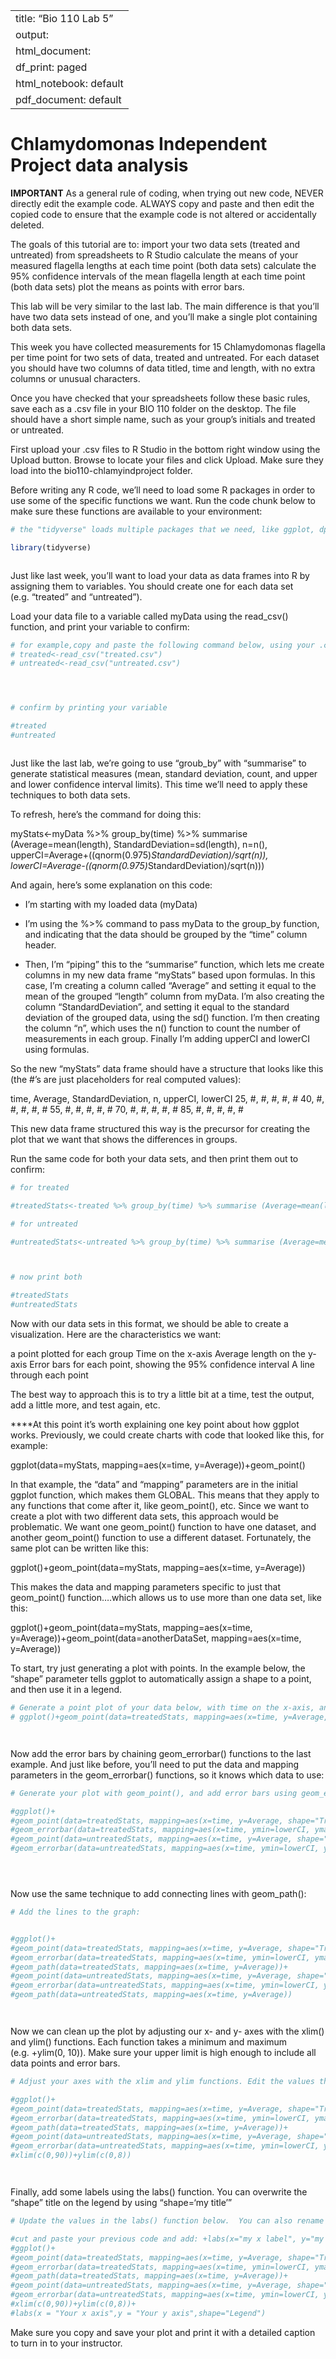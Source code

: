 
---
title: "Bio 110 Lab 5"
output:
html_document:
df_print: paged
html_notebook: default
pdf_document: default
---


# Chlamydomonas Independent Project data analysis

**IMPORTANT** As a general rule of coding, when trying out new code, NEVER directly edit the example code.  ALWAYS copy and paste and then edit the copied code to ensure that the example code is not altered or accidentally deleted.




The goals of this tutorial are to:
import your two data sets (treated and untreated) from spreadsheets to R Studio
calculate the means of your measured flagella lengths at each time point (both data sets)
calculate the 95% confidence intervals of the mean flagella length at each time point (both data sets)
plot the means as points with error bars.

This lab will be very similar to the last lab. The main difference is that you'll have two data sets instead of one, and you'll make a single plot containing both data sets.



This week you have collected measurements for 15 Chlamydomonas flagella per time point for two sets of data, treated and untreated.
For each dataset you should have two columns of data titled, time and length, with no extra columns or unusual characters.

Once you have checked that your spreadsheets follow these basic rules, save each as a .csv file in your BIO 110 folder on the desktop. The file should have a short simple name, such as your group's initials and treated or untreated.

First upload your .csv files to R Studio in the bottom right window using the Upload button.  Browse to locate your files and click Upload.  Make sure they load into the bio110-chlamyindproject folder.

Before writing any R code, we'll need to load some R packages in order to use some of the specific functions we want.  Run the code chunk below to make sure these functions are available to your environment:

```r

# the "tidyverse" loads multiple packages that we need, like ggplot, dplyr, and readr

library(tidyverse)



```


Just like last week, you'll want to load your data as data frames into R by assigning them to variables. You should create one for each data set (e.g. "treated" and "untreated").

Load your data file to a variable called myData using the read_csv() function, and print your variable to confirm:

```r
# for example,copy and paste the following command below, using your .csv file name in "":
# treated<-read_csv("treated.csv")
# untreated<-read_csv("untreated.csv")




# confirm by printing your variable

#treated
#untreated



```


Just like the last lab, we're going to use "groub_by" with "summarise" to generate statistical measures (mean, standard deviation, count, and upper and lower confidence interval limits). This time we'll need to apply these techniques to both data sets.

To refresh, here's the command for doing this:

myStats<-myData %>% group_by(time) %>% summarise (Average=mean(length), StandardDeviation=sd(length), n=n(), upperCI=Average+((qnorm(0.975)*StandardDeviation)/sqrt(n)), lowerCI=Average-((qnorm(0.975)*StandardDeviation)/sqrt(n)))

And again, here's some explanation on this code:

* I'm starting with my loaded data (myData)

* I'm using the %>% command to pass myData to the group_by function, and indicating that the data should be grouped by the "time" column header.

* Then, I'm "piping" this to the "summarise" function, which lets me create columns in my new data frame "myStats" based upon formulas. In this case, I'm creating a column called "Average" and setting it equal to the mean of the grouped "length" column from myData. I'm also creating the column "StandardDeviation", and setting it equal to the standard deviation of the grouped data, using the sd() function. I'm then creating the column "n", which uses the n() function to count the number of measurements in each group. Finally I'm adding upperCI and lowerCI using formulas.

So the new "myStats" data frame should have a structure that looks like this (the #'s are just placeholders for real computed values):

time, Average, StandardDeviation, n, upperCI, lowerCI
25, #, #, #, #, #
40, #, #, #, #, #
55, #, #, #, #, #
70, #, #, #, #, #
85, #, #, #, #, #

This new data frame structured this way is the precursor for creating the plot that we want that shows the differences in groups.


Run the same code for both your data sets, and then print them out to confirm:

```r

# for treated

#treatedStats<-treated %>% group_by(time) %>% summarise (Average=mean(length), StandardDeviation=sd(length), n=n(), upperCI=Average+((qnorm(0.975)*StandardDeviation)/sqrt(n)), lowerCI=Average-((qnorm(0.975)*StandardDeviation)/sqrt(n)))

# for untreated

#untreatedStats<-untreated %>% group_by(time) %>% summarise (Average=mean(length), StandardDeviation=sd(length), n=n(), upperCI=Average+((qnorm(0.975)*StandardDeviation)/sqrt(n)), lowerCI=Average-((qnorm(0.975)*StandardDeviation)/sqrt(n)))



# now print both

#treatedStats
#untreatedStats


```



Now with our data sets in this format, we should be able to create a visualization. Here are the characteristics we want:

a point plotted for each group
Time on the x-axis
Average length on the y-axis
Error bars for each point, showing the 95% confidence interval
A line through each point

The best way to approach this is to try a little bit at a time, test the output, add a little more, and test again, etc.

****At this point it's worth explaining one key point about how ggplot works. Previously, we could create charts with code that looked like this, for example:

ggplot(data=myStats, mapping=aes(x=time, y=Average))+geom_point()

In that example, the "data" and "mapping" parameters are in the initial ggplot function, which makes them GLOBAL. This means that they apply to any functions that come after it, like geom_point(), etc. Since we want to create a plot with two different data sets, this approach would be problematic. We want one geom_point() function to have one dataset, and another geom_point() function to use a different dataset. Fortunately, the same plot can be written like this:

ggplot()+geom_point(data=myStats, mapping=aes(x=time, y=Average))

This makes the data and mapping parameters specific to just that geom_point() function....which allows us to use more than one data set, like this:

ggplot()+geom_point(data=myStats, mapping=aes(x=time, y=Average))+geom_point(data=anotherDataSet, mapping=aes(x=time, y=Average))



To start, try just generating a plot with points. In the example below, the "shape" parameter tells ggplot to automatically assign a shape to a point, and then use it in a legend.


```r

# Generate a point plot of your data below, with time on the x-axis, and average on the y-axis, using geom_point()
# ggplot()+geom_point(data=treatedStats, mapping=aes(x=time, y=Average, shape="Label 1"), size=5)+geom_point(data=untreatedStats, mapping=aes(x=time, y=Average, shape="Label 2"), size=5)




```


Now add the error bars by chaining geom_errorbar() functions to the last example. And just like before, you'll need to put the data and mapping parameters in the geom_errorbar() functions, so it knows which data to use:

```r

# Generate your plot with geom_point(), and add error bars using geom_errorbar()

#ggplot()+
#geom_point(data=treatedStats, mapping=aes(x=time, y=Average, shape="Treated"), size=5)+
#geom_errorbar(data=treatedStats, mapping=aes(x=time, ymin=lowerCI, ymax=upperCI), width=5)+
#geom_point(data=untreatedStats, mapping=aes(x=time, y=Average, shape="Untreated"), size=5)+
#geom_errorbar(data=untreatedStats, mapping=aes(x=time, ymin=lowerCI, ymax=upperCI), width=5)





```


Now use the same technique to add connecting lines with geom_path():


```r

# Add the lines to the graph:


#ggplot()+
#geom_point(data=treatedStats, mapping=aes(x=time, y=Average, shape="Treated"), size=5)+
#geom_errorbar(data=treatedStats, mapping=aes(x=time, ymin=lowerCI, ymax=upperCI), width=5)+
#geom_path(data=treatedStats, mapping=aes(x=time, y=Average))+
#geom_point(data=untreatedStats, mapping=aes(x=time, y=Average, shape="Untreated"),   size=5)+
#geom_errorbar(data=untreatedStats, mapping=aes(x=time, ymin=lowerCI, ymax=upperCI), width=5)+
#geom_path(data=untreatedStats, mapping=aes(x=time, y=Average))




```




Now we can clean up the plot by adjusting our x- and y- axes with the xlim() and ylim() functions. Each function takes a minimum and maximum (e.g. +ylim(0, 10)).  Make sure your upper limit is high enough to include all data points and error bars.

```r

# Adjust your axes with the xlim and ylim functions. Edit the values those functions below to improve your plot.

#ggplot()+
#geom_point(data=treatedStats, mapping=aes(x=time, y=Average, shape="Treated"), size=5)+
#geom_errorbar(data=treatedStats, mapping=aes(x=time, ymin=lowerCI, ymax=upperCI), width=5)+
#geom_path(data=treatedStats, mapping=aes(x=time, y=Average))+
#geom_point(data=untreatedStats, mapping=aes(x=time, y=Average, shape="Untreated"),   size=5)+
#geom_errorbar(data=untreatedStats, mapping=aes(x=time, ymin=lowerCI, ymax=upperCI), width=5)+geom_path(data=untreatedStats, mapping=aes(x=time, y=Average))+
#xlim(c(0,90))+ylim(c(0,8))




```


Finally, add some labels using the labs() function. You can overwrite the "shape" title on the legend by using "shape='my title'"

```r

# Update the values in the labs() function below.  You can also rename "Treated" and "Untreated" labels after shape=.

#cut and paste your previous code and add: +labs(x="my x label", y="my y axis label") filling in the appropriate labels for your axes
#ggplot()+
#geom_point(data=treatedStats, mapping=aes(x=time, y=Average, shape="Treated"), size=5)+
#geom_errorbar(data=treatedStats, mapping=aes(x=time, ymin=lowerCI, ymax=upperCI), width=5)+
#geom_path(data=treatedStats, mapping=aes(x=time, y=Average))+
#geom_point(data=untreatedStats, mapping=aes(x=time, y=Average, shape="Untreated"),   size=5)+
#geom_errorbar(data=untreatedStats, mapping=aes(x=time, ymin=lowerCI, ymax=upperCI), width=5)+geom_path(data=untreatedStats, mapping=aes(x=time, y=Average))+
#xlim(c(0,90))+ylim(c(0,8))+
#labs(x = "Your x axis",y = "Your y axis",shape="Legend")

```





Make sure you copy and save your plot and print it with a detailed caption to turn in to your instructor.

